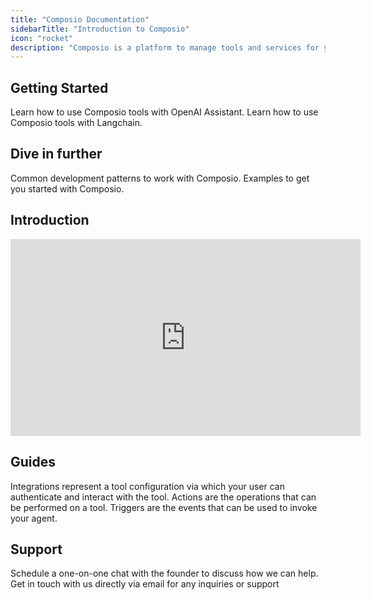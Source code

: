 ```yaml
---
title: "Composio Documentation"
sidebarTitle: "Introduction to Composio"
icon: "rocket"
description: "Composio is a platform to manage tools and services for your agents, enabling them to perform actions and receive webhooks on behalf of you and your users."
---
```


## Getting Started
<CardGroup cols={2}>
<Card title="Getting Started - Python, OpenAI" color="#2A60FE" href="quickstart">
   Learn how to use Composio tools with OpenAI Assistant.
</Card>
<Card title="🦜🔗 Getting Started - Langchain" color="#2A60FE" href="../framework/langchain">
   Learn how to use Composio tools with Langchain.
</Card>
</CardGroup>

## Dive in further
<CardGroup cols={2}>
<Card title="Common Patterns" color="#2A60FE" href="/guides/patterns">
   Common development patterns to work with Composio.
</Card>
<Card title="Examples" color="#2A60FE" href="/guides/examples">
   Examples to get you started with Composio.
</Card>
</CardGroup>

## Introduction
<Illustration src="/images/composio-intro-illustration.svg" alt="Introduction to Composio Platform" />

<iframe width="560" height="315" src="https://www.youtube.com/embed/ujxKzS0b5qg" title="YouTube video player" frameborder="0" allow="accelerometer; autoplay; clipboard-write; encrypted-media; gyroscope; picture-in-picture" allowfullscreen></iframe>



## Guides
<CardGroup cols={3}>
<Card title="Integrations" icon="link" iconType="duotone" href="/guides/patterns/integrations">
   Integrations represent a tool configuration via which your user can authenticate and interact with the tool.
</Card>
<Card title="Actions" icon="screwdriver-wrench" iconType="duotone" href="/guides/patterns/actions">
   Actions are the operations that can be performed on a tool.
</Card>
<Card title="Triggers" icon="message-exclamation" iconType="duotone" href="/guides/patterns/triggers">
   Triggers are the events that can be used to invoke your agent.
</Card>
</CardGroup>

## Support
<CardGroup cols={2}>
<Card title="Talk to the Founder" icon="phone" iconType="duotone" href="https://cal.com/team/composio/chat-with-soham">
   Schedule a one-on-one chat with the founder to discuss how we can help. 
</Card>
<Card title="Email Us" icon="envelope" iconType="duotone" href="mailto:tech@composio.dev">
  Get in touch with us directly via email for any inquiries or support
</Card>
</CardGroup>



